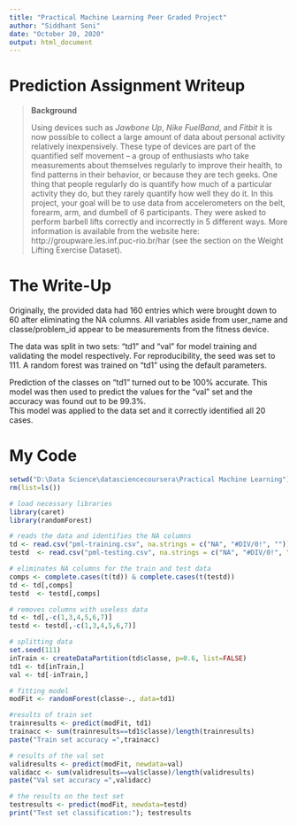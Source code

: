 ```yaml
---
title: "Practical Machine Learning Peer Graded Project"
author: "Siddhant Soni"
date: "October 20, 2020"
output: html_document
---
```




# Prediction Assignment Writeup

> **Background**
> 
> Using devices such as *Jawbone Up*, *Nike FuelBand*, and *Fitbit* it is now possible to collect a large amount of data about personal activity relatively inexpensively. These type of devices are part of the quantified self movement -- a group of enthusiasts who take measurements about themselves regularly to improve their health, to find patterns in their behavior, or because they are tech geeks. One thing that people regularly do is quantify how much of a particular activity they do, but they rarely quantify how well they do it. In this project, your goal will be to use data from accelerometers on the belt, forearm, arm, and dumbell of 6 participants. They were asked to perform barbell lifts correctly and incorrectly in 5 different ways. More information is available from the website here: http://groupware.les.inf.puc-rio.br/har (see the section on the Weight Lifting Exercise Dataset). 



# The Write-Up

Originally, the provided data had 160 entries which were brought down to 60 after eliminating the NA columns.  All variables aside from user_name and classe/problem_id appear to be measurements from the fitness device.  

The data was split in two sets: "td1" and "val" for model training and validating the model respectively.  For reproducibility, the seed was set to 111. A random forest was trained on “td1” using the default parameters.

Prediction of the classes on "td1" turned out to be 100% accurate.  This model was then used to predict the values for the "val" set and the accuracy was found out to be 99.3%.  
This model was applied to the data set and it correctly identified all 20 cases.



# My Code

```r
setwd("D:\Data Science\datasciencecoursera\Practical Machine Learning")
rm(list=ls())
```

```r
# load necessary libraries
library(caret)
library(randomForest)
```

```r
# reads the data and identifies the NA columns
td <- read.csv("pml-training.csv", na.strings = c("NA", "#DIV/0!", ""))
testd  <- read.csv("pml-testing.csv", na.strings = c("NA", "#DIV/0!", ""))

# eliminates NA columns for the train and test data
comps <- complete.cases(t(td)) & complete.cases(t(testd))
td <- td[,comps]
testd  <- testd[,comps]

# removes columns with useless data
td <- td[,-c(1,3,4,5,6,7)]
testd <- testd[,-c(1,3,4,5,6,7)]

# splitting data
set.seed(111)
inTrain <- createDataPartition(td$classe, p=0.6, list=FALSE)
td1 <- td[inTrain,]
val <- td[-inTrain,]

# fitting model
modFit <- randomForest(classe~., data=td1)

#results of train set
trainresults <- predict(modFit, td1)
trainacc <- sum(trainresults==td1$classe)/length(trainresults)
paste("Train set accuracy =",trainacc)

# results of the val set
validresults <- predict(modFit, newdata=val)
validacc <- sum(validresults==val$classe)/length(validresults)
paste("Val set accuracy =",validacc)

# the results on the test set
testresults <- predict(modFit, newdata=testd)
print("Test set classification:"); testresults
```